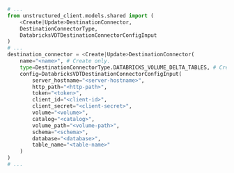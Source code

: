 ```python Python SDK
# ...
from unstructured_client.models.shared import (
    <Create|Update>DestinationConnector,
    DestinationConnectorType,
    DatabricksVDTDestinationConnectorConfigInput
)
# ...
destination_connector = <Create|Update>DestinationConnector(
    name="<name>", # Create only.
    type=DestinationConnectorType.DATABRICKS_VOLUME_DELTA_TABLES, # Create only.
    config=DatabricksVDTDestinationConnectorConfigInput(
        server_hostname="<server-hostname>",
        http_path="<http-path>",
        token="<token>",
        client_id="<client-id>",
        client_secret="<client-secret>",
        volume="<volume>",
        catalog="<catalog>",
        volume_path="<volume-path>",
        schema="<schema>",
        database="<database>",
        table_name="<table-name>"
    )
)
# ...
```